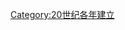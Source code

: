 {{Catdiffuse}}

{{estcat|198|3|1979|1990}}
{{Commons cat|1983 establishments}}
[[Category:20世纪各年建立|Category:20世纪各年建立]]